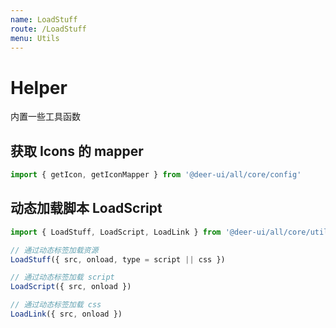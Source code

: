 ```yaml
---
name: LoadStuff
route: /LoadStuff
menu: Utils
---
```


# Helper

内置一些工具函数

## 获取 Icons 的 mapper

```js
import { getIcon, getIconMapper } from '@deer-ui/all/core/config'
```

## 动态加载脚本 LoadScript

```js
import { LoadStuff, LoadScript, LoadLink } from '@deer-ui/all/core/utils'

// 通过动态标签加载资源
LoadStuff({ src, onload, type = script || css })

// 通过动态标签加载 script
LoadScript({ src, onload })

// 通过动态标签加载 css
LoadLink({ src, onload })
```
